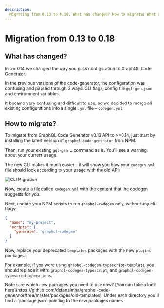 ```yaml
---
description:
  Migrating from 0.13 to 0.18. What has changed? How to migrate? What are the new features?
---
```



# Migration from 0.13 to 0.18

## What has changed?

In >= 0.14 we changed the way you pass configuration to GraphQL Code Generator.

In the previous versions of the code-generator, the configuration was confusing and passed through 3
ways: CLI flags, config file `gql-gen.json` and environment variables.

It became very confusing and difficult to use, so we decided to merge all existing configurations
into a single `.yml` file – `codegen.yml`.

## How to migrate?

To migrate from GraphQL Code Generator v0.13 API to >=0.14, just start by installing the latest
version of `graphql-code-generator` from NPM.

Then, run your existing `gql-gen …` command as is. You'll see a warning about your current usage.

The new CLI makes it much easier – it will show you how your `codegen.yml` file should look
according to your usage with the old API:

![CLI Migration](/assets/img/v13-migration-cli.gif)

Now, create a file called `codegen.yml` with the content that the codegen suggests for you.

Next, update your NPM scripts to run `graphql-codegen` only, without any cli-flags:

```json filename="package.json"
{
  "name": "my-project",
  "scripts": {
    "generate": "graphql-codegen"
  }
}
```

Now, replace your deprecated `templates` packages with the new `plugins` packages.

For example, if you were using `graphql-codegen-typescript-template`, you should replace it with:
`graphql-codegen-typescript`, and `graphql-codegen-typescript-operations`.

<Callout>
  Note sure which new packages you need to use now? [You can take a look
  here](https://github.com/dotansimha/graphql-code-generator/tree/master/packages/old-templates).
  Under each directory you'll find a `package.json` pointing to the new packages names.
</Callout>
